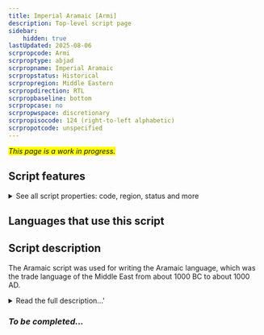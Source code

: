 ```yaml
---
title: Imperial Aramaic [Armi]
description: Top-level script page
sidebar:
    hidden: true
lastUpdated: 2025-08-06
scrpropcode: Armi
scrproptype: abjad
scrpropname: Imperial Aramaic
scrpropstatus: Historical
scrpropregion: Middle Eastern
scrpropdirection: RTL
scrpropbaseline: bottom
scrpropcase: no
scrpropwspace: discretionary
scrpropisocode: 124 (right-to-left alphabetic)
scrpropotcode: unspecified
---
```


<span style='background-color:yellow'>_This page is a work in progress._</span>


## Script features

<details>
<summary> See all script properties: code, region, status and more</summary>
<ScriptInfo />
</details>

## Languages that use this script

<WsList script='Armi' wsMax='5' />

## Script description

The Aramaic script was used for writing the Aramaic language, which was the trade language of the Middle East from about 1000 BC to about 1000 AD.

<details><summary>Read the full description...'</summary>_Not yet available._</details>

### _To be completed..._

